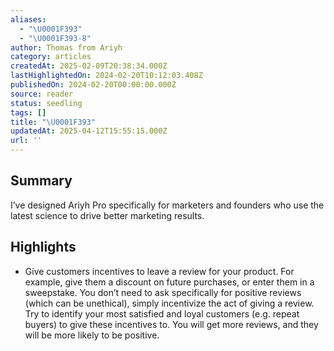 ```yaml
---
aliases:
  - "\U0001F393"
  - "\U0001F393-8"
author: Thomas from Ariyh
category: articles
createdAt: 2025-02-09T20:38:34.000Z
lastHighlightedOn: 2024-02-20T10:12:03.408Z
publishedOn: 2024-02-20T00:00:00.000Z
source: reader
status: seedling
tags: []
title: "\U0001F393"
updatedAt: 2025-04-12T15:55:15.000Z
url: ''
---
```

## Summary

I’ve designed Ariyh Pro specifically for marketers and founders who use the latest science to drive better marketing results.

## Highlights

- Give customers incentives to leave a review for your product. For example, give them a discount on future purchases, or enter them in a sweepstake. You don’t need to ask specifically for positive reviews (which can be unethical), simply incentivize the act of giving a review.
  Try to identify your most satisfied and loyal customers (e.g. repeat buyers) to give these incentives to.
  You will get more reviews, and they will be more likely to be positive.
